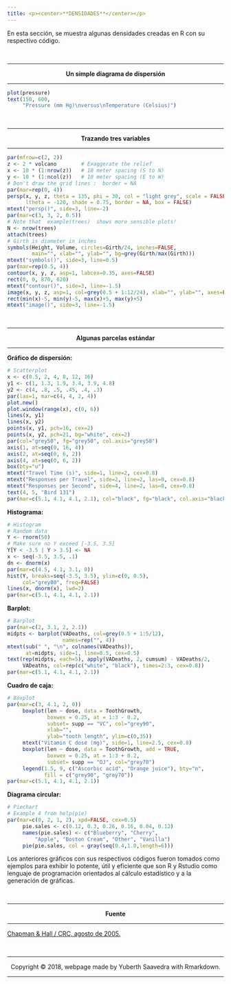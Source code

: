 ```yaml
---
title: <p><center>**DENSIDADES**</center></p> 
---
```

En esta sección, se muestra algunas densidades creadas en R con su respectivo código.

<br>
<hr>
<p><center>**Un simple diagrama de dispersión**
</center></p>
<hr>

```r
plot(pressure)
text(150, 600, 
     "Pressure (mm Hg)\nversus\nTemperature (Celsius)")
```

<br>
<hr>
<p><center>**Trazando tres variables**
</center></p>
<hr>
```r
par(mfrow=c(2, 2))
z <- 2 * volcano        # Exaggerate the relief
x <- 10 * (1:nrow(z))   # 10 meter spacing (S to N)
y <- 10 * (1:ncol(z))   # 10 meter spacing (E to W)
# Don't draw the grid lines :  border = NA
par(mar=rep(0, 4))
persp(x, y, z, theta = 135, phi = 30, col = "light grey", scale = FALSE,
      ltheta = -120, shade = 0.75, border = NA, box = FALSE)
mtext("persp()", side=3, line=-2)
par(mar=c(3, 3, 2, 0.5))
# Note that  example(trees)  shows more sensible plots!
N <- nrow(trees)
attach(trees)
# Girth is diameter in inches
symbols(Height, Volume, circles=Girth/24, inches=FALSE,
        main="", xlab="", ylab="", bg=grey(Girth/max(Girth)))
mtext("symbols()", side=3, line=0.5)
par(mar=rep(0.5, 4))
contour(x, y, z, asp=1, labcex=0.35, axes=FALSE)
rect(0, 0, 870, 620)
mtext("contour()", side=3, line=-1.5)
image(x, y, z, asp=1, col=grey(0.5 + 1:12/24), xlab="", ylab="", axes=FALSE)
rect(min(x)-5, min(y)-5, max(x)+5, max(y)+5)
mtext("image()", side=3, line=-1.5)
```

<br>
<hr>
<p><center>**Algunas parcelas estándar**
</center></p>
<hr>

**Gráfico de dispersión:**
```r
# Scatterplot
x <- c(0.5, 2, 4, 8, 12, 16)
y1 <- c(1, 1.3, 1.9, 3.4, 3.9, 4.8)
y2 <- c(4, .8, .5, .45, .4, .3)
par(las=1, mar=c(4, 4, 2, 4))
plot.new()
plot.window(range(x), c(0, 6))
lines(x, y1)
lines(x, y2)
points(x, y1, pch=16, cex=2)
points(x, y2, pch=21, bg="white", cex=2)
par(col="grey50", fg="grey50", col.axis="grey50")
axis(1, at=seq(0, 16, 4))
axis(2, at=seq(0, 6, 2))
axis(4, at=seq(0, 6, 2))
box(bty="u")
mtext("Travel Time (s)", side=1, line=2, cex=0.8)
mtext("Responses per Travel", side=2, line=2, las=0, cex=0.8)
mtext("Responses per Second", side=4, line=2, las=0, cex=0.8)
text(4, 5, "Bird 131")
par(mar=c(5.1, 4.1, 4.1, 2.1), col="black", fg="black", col.axis="black")
```

**Histograma:**
```r
# Histogram
# Random data
Y <- rnorm(50)
# Make sure no Y exceed [-3.5, 3.5]
Y[Y < -3.5 | Y > 3.5] <- NA
x <- seq(-3.5, 3.5, .1)
dn <- dnorm(x)
par(mar=c(4.5, 4.1, 3.1, 0))
hist(Y, breaks=seq(-3.5, 3.5), ylim=c(0, 0.5), 
     col="grey80", freq=FALSE)
lines(x, dnorm(x), lwd=2)
par(mar=c(5.1, 4.1, 4.1, 2.1))
```

**Barplot:**
```r
# Barplot
par(mar=c(2, 3.1, 2, 2.1))
midpts <- barplot(VADeaths, col=grey(0.5 + 1:5/12), 
                  names=rep("", 4))
mtext(sub(" ", "\n", colnames(VADeaths)),
      at=midpts, side=1, line=0.5, cex=0.5)
text(rep(midpts, each=5), apply(VADeaths, 2, cumsum) - VADeaths/2,
     VADeaths, col=rep(c("white", "black"), times=2:3, cex=0.8))
par(mar=c(5.1, 4.1, 4.1, 2.1))
```

**Cuadro de caja:**
```r
# Boxplot
par(mar=c(3, 4.1, 2, 0))
     boxplot(len ~ dose, data = ToothGrowth,
             boxwex = 0.25, at = 1:3 - 0.2,
             subset= supp == "VC", col="grey90",
             xlab="",
             ylab="tooth length", ylim=c(0,35))
     mtext("Vitamin C dose (mg)", side=1, line=2.5, cex=0.8)
     boxplot(len ~ dose, data = ToothGrowth, add = TRUE,
             boxwex = 0.25, at = 1:3 + 0.2,
             subset= supp == "OJ", col="grey70")
     legend(1.5, 9, c("Ascorbic acid", "Orange juice"), bty="n",
            fill = c("grey90", "grey70"))
par(mar=c(5.1, 4.1, 4.1, 2.1))
```

**Diagrama circular:**
```r
# Piechart
# Example 4 from help(pie)
par(mar=c(0, 2, 1, 2), xpd=FALSE, cex=0.5)
     pie.sales <- c(0.12, 0.3, 0.26, 0.16, 0.04, 0.12)
     names(pie.sales) <- c("Blueberry", "Cherry",
         "Apple", "Boston Cream", "Other", "Vanilla")
     pie(pie.sales, col = gray(seq(0.4,1.0,length=6)))
```

Los anteriores gráficos con sus respectivos códigos fueron tomados como ejemplos para exhibir lo potente, útil y eficiente que son R y Rstudio como lenguaje de programación orientados al cálculo estadístico y a la generación de gráficas.

<br>
<hr>
<p><center>**Fuente**</center></p>
<hr> 

[Chapman & Hall / CRC, agosto de 2005.](https://www.stat.auckland.ac.nz/~paul/RGraphics/chapter1.html)



<br>
<hr>
<p><center>Copyright &copy; 2018, webpage made by Yuberth Saavedra with Rmarkdown.</center></p>
<hr>